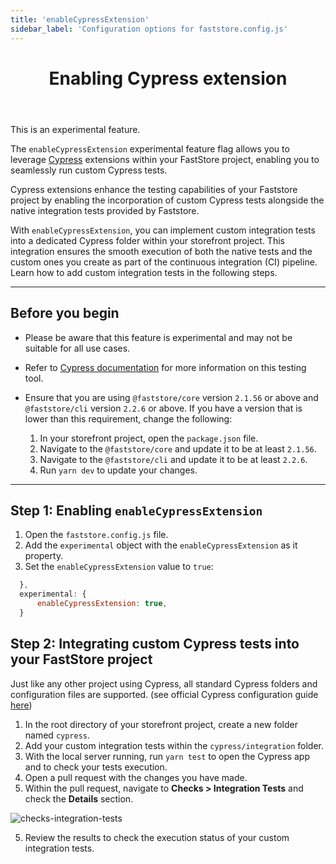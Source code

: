 ```yaml
---
title: 'enableCypressExtension'
sidebar_label: 'Configuration options for faststore.config.js'
---
```



<header>

# Enabling Cypress extension

</header>

<Callout type="warning" emoji="⚠️">
  This is an experimental feature.
</Callout>

The `enableCypressExtension` experimental feature flag allows you to leverage [Cypress](https://www.cypress.io/) extensions within your FastStore project, enabling you to seamlessly run custom Cypress tests.

Cypress extensions enhance the testing capabilities of your Faststore project by enabling the incorporation of custom Cypress tests alongside the native integration tests provided by Faststore.

With `enableCypressExtension`, you can implement custom integration tests into a dedicated Cypress folder within your storefront project. This integration ensures the smooth execution of both the native tests and the custom ones you create as part of the continuous integration (CI) pipeline.
Learn how to add custom integration tests in the following steps.

---

## Before you begin

- Please be aware that this feature is experimental and may not be suitable for all use cases.

- Refer to [Cypress documentation](https://docs.cypress.io/guides/overview/why-cypress) for more information on this testing tool.

- Ensure that you are using `@faststore/core` version `2.1.56` or above and `@faststore/cli` version `2.2.6` or above. If you have a version that is lower than this requirement, change the following:
  1. In your storefront project, open the `package.json` file.
  2. Navigate to the `@faststore/core` and update it to be at least `2.1.56`.
  3. Navigate to the `@faststore/cli` and update it to be at least `2.2.6`.
  4. Run `yarn dev` to update your changes.

---

## Step 1: Enabling `enableCypressExtension`

1. Open the `faststore.config.js` file.
2. Add the `experimental` object with the `enableCypressExtension` as it property.
3. Set the `enableCypressExtension` value to `true`:

```js filename="faststore.config.js" {2-4}
  },
  experimental: {
      enableCypressExtension: true,
  }
```

## Step 2: Integrating custom Cypress tests into your FastStore project

Just like any other project using Cypress, all standard Cypress folders and configuration files are supported. (see official Cypress configuration guide [here](https://docs.cypress.io/guides/references/configuration))

1. In the root directory of your storefront project, create a new folder named `cypress`.
2. Add your custom integration tests within the `cypress/integration` folder.
3. With the local server running, run `yarn test` to open the Cypress app and to check your tests execution.
4. Open a pull request with the changes you have made.
5. Within the pull request, navigate to **Checks > Integration Tests** and check the **Details** section.

![checks-integration-tests](https://vtexhelp.vtexassets.com/assets/docs/src/custom-test-checks___583ac9b78e43ebdafde93a735a47d61b.png)

5. Review the results to check the execution status of your custom integration tests.

